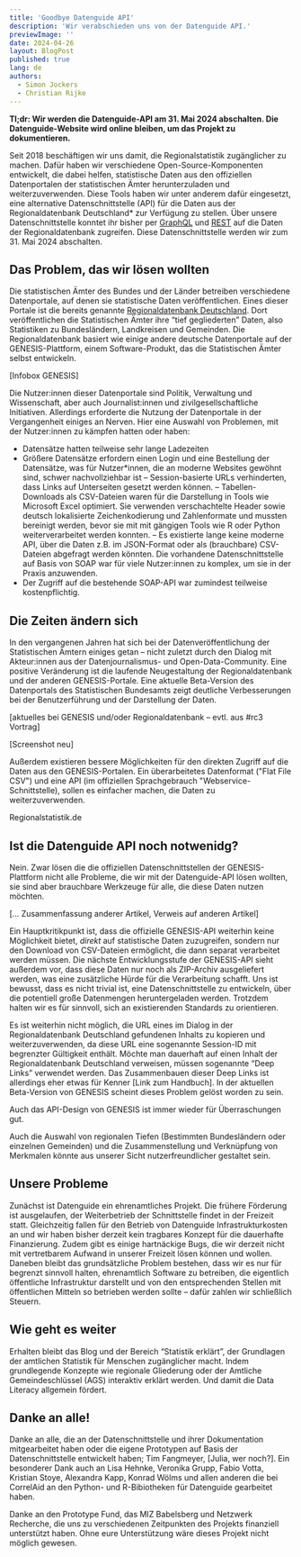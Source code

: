 ```yaml
---
title: 'Goodbye Datenguide API'
description: 'Wir verabschieden uns von der Datenguide API.'
previewImage: ''
date: 2024-04-26
layout: BlogPost
published: true
lang: de
authors:
  - Simon Jockers
  - Christian Rijke
---
```


**Tl;dr: Wir werden die Datenguide-API am 31. Mai 2024 abschalten. Die Datenguide-Website wird online bleiben, um das Projekt zu dokumentieren.**

Seit 2018 beschäftigen wir uns damit, die Regionalstatistik zugänglicher zu machen. Dafür haben wir verschiedene Open-Source-Komponenten entwickelt, die dabei helfen, statistische Daten aus den offiziellen Datenportalen der statistischen Ämter herunterzuladen und weiterzuverwenden. Diese Tools haben wir unter anderem dafür eingesetzt, eine alternative Datenschnittstelle (API) für die Daten aus der Regionaldatenbank Deutschland\* zur Verfügung zu stellen. Über unsere Datenschnittstelle konntet ihr bisher per [GraphQL](https://graphql.org/) und [REST](https://de.wikipedia.org/wiki/Representational_State_Transfer) auf die Daten der Regionaldatenbank zugreifen. Diese Datenschnittstelle werden wir zum 31. Mai 2024 abschalten.

## Das Problem, das wir lösen wollten

Die statistischen Ämter des Bundes und der Länder betreiben verschiedene Datenportale, auf denen sie statistische Daten veröffentlichen. Eines dieser Portale ist die bereits genannte [Regionaldatenbank Deutschland](https://www.regionalstatistik.de/genesis/online/). Dort veröffentlichen die Statistischen Ämter ihre “tief gegliederten” Daten, also Statistiken zu Bundesländern, Landkreisen und Gemeinden. Die Regionaldatenbank basiert wie einige andere deutsche Datenportale auf der GENESIS-Plattform, einem Software-Produkt, das die Statistischen Ämter selbst entwickeln.

[Infobox GENESIS]

Die Nutzer:innen dieser Datenportale sind Politik, Verwaltung und Wissenschaft, aber auch Journalist:innen und zivilgesellschaftliche Initiativen. Allerdings erforderte die Nutzung der Datenportale in der Vergangenheit einiges an Nerven. Hier eine Auswahl von Problemen, mit der Nutzer:innen zu kämpfen hatten oder haben:

- Datensätze hatten teilweise sehr lange Ladezeiten
- Größere Datensätze erfordern einen Login und eine Bestellung der Datensätze, was für Nutzer\*innen, die an moderne Websites gewöhnt sind, schwer nachvollziehbar ist
  – Session-basierte URLs verhinderten, dass Links auf Unterseiten gesetzt werden können.
  – Tabellen-Downloads als CSV-Dateien waren für die Darstellung in Tools wie Microsoft Excel optimiert. Sie verwenden verschachtelte Header sowie deutsch lokalisierte Zeichenkodierung und Zahlenformate und mussten bereinigt werden, bevor sie mit mit gängigen Tools wie R oder Python weiterverarbeitet werden konnten.
  – Es existierte lange keine moderne API, über die Daten z.B. im JSON-Format oder als (brauchbare) CSV-Dateien abgefragt werden könnten. Die vorhandene Datenschnittstelle auf Basis von SOAP war für viele Nutzer:innen zu komplex, um sie in der Praxis anzuwenden.
- Der Zugriff auf die bestehende SOAP-API war zumindest teilweise kostenpflichtig.

## Die Zeiten ändern sich

In den vergangenen Jahren hat sich bei der Datenveröffentlichung der Statistischen Ämtern einiges getan – nicht zuletzt durch den Dialog mit Akteur:innen aus der Datenjournalismus- und Open-Data-Community. Eine positive Veränderung ist die laufende Neugestaltung der Regionaldatenbank und der anderen GENESIS-Portale. Eine aktuelle Beta-Version des Datenportals des Statistischen Bundesamts zeigt deutliche Verbesserungen bei der Benutzerführung und der Darstellung der Daten.

[aktuelles bei GENESIS und/oder Regionaldatenbank – evtl. aus #rc3 Vortrag]

[Screenshot neu]

Außerdem existieren bessere Möglichkeiten für den direkten Zugriff auf die Daten aus den GENESIS-Portalen. Ein überarbeitetes Datenformat ("Flat File CSV") und eine API (im offiziellen Sprachgebrauch "Webservice-Schnittstelle), sollen es einfacher machen, die Daten zu weiterzuverwenden.

Regionalstatistik.de

## Ist die Datenguide API noch notwenidg?

Nein. Zwar lösen die die offiziellen Datenschnittstellen der GENESIS-Plattform nicht alle Probleme, die wir mit der Datenguide-API lösen wollten, sie sind aber brauchbare Werkzeuge für alle, die diese Daten nutzen möchten.

[… Zusammenfassung anderer Artikel, Verweis auf anderen Artikel]

Ein Hauptkritikpunkt ist, dass die offizielle GENESIS-API weiterhin keine Möglichkeit bietet, _direkt_ auf statistische Daten zuzugreifen, sondern nur den Download von CSV-Dateien ermöglicht, die dann separat verarbeitet werden müssen. Die nächste Entwicklungsstufe der GENESIS-API sieht außerdem vor, dass diese Daten nur noch als ZIP-Archiv ausgeliefert werden, was eine zusätzliche Hürde für die Verarbeitung schafft. Uns ist bewusst, dass es nicht trivial ist, eine Datenschnittstelle zu entwickeln, über die potentiell große Datenmengen heruntergeladen werden. Trotzdem halten wir es für sinnvoll, sich an existierenden Standards zu orientieren.

Es ist weiterhin nicht möglich, die URL eines im Dialog in der Regionaldatenbank Deutschland gefundenen Inhalts zu kopieren und weiterzuverwenden, da diese URL eine sogenannte Session-ID mit begrenzter Gültigkeit enthält. Möchte man dauerhaft auf einen Inhalt der Regionaldatenbank Deutschland verweisen, müssen sogenannte “Deep Links” verwendet werden. Das Zusammenbauen dieser Deep Links ist allerdings eher etwas für Kenner [Link zum Handbuch]. In der aktuellen Beta-Version von GENESIS scheint dieses Problem gelöst worden zu sein.

Auch das API-Design von GENESIS ist immer wieder für Überraschungen gut.

Auch die Auswahl von regionalen Tiefen (Bestimmten Bundesländern oder einzelnen Gemeinden) und die Zusammenstellung und Verknüpfung von Merkmalen könnte aus unserer Sicht nutzerfreundlicher gestaltet sein.

## Unsere Probleme

Zunächst ist Datenguide ein ehrenamtliches Projekt. Die frühere Förderung ist ausgelaufen, der Weiterbetrieb der Schnittstelle findet in der Freizeit statt. Gleichzeitig fallen für den Betrieb von Datenguide Infrastrukturkosten an und wir haben bisher derzeit kein tragbares Konzept für die dauerhafte Finanzierung. Zudem gibt es einige hartnäckige Bugs, die wir derzeit nicht mit vertretbarem Aufwand in unserer Freizeit lösen können und wollen. Daneben bleibt das grundsätzliche Problem bestehen, dass wir es nur für begrenzt sinnvoll halten, ehrenamtlich Software zu betreiben, die eigentlich öffentliche Infrastruktur darstellt und von den entsprechenden Stellen mit öffentlichen Mitteln so betrieben werden sollte – dafür zahlen wir schließlich Steuern.

## Wie geht es weiter

Erhalten bleibt das Blog und der Bereich “Statistik erklärt”, der Grundlagen der amtlichen Statistik für Menschen zugänglicher macht. Indem grundlegende Konzepte wie regionale Gliederung oder der Amtliche Gemeindeschlüssel (AGS) interaktiv erklärt werden. Und damit die Data Literacy allgemein fördert.

## Danke an alle!

Danke an alle, die an der Datenschnittstelle und ihrer Dokumentation mitgearbeitet haben oder die eigene Prototypen auf Basis der Datenschnittstelle entwickelt haben; Tim Fangmeyer, [Julia, wer noch?]. Ein besonderer Dank auch an Lisa Hehnke, Veronika Grupp, Fabio Votta, Kristian Stoye, Alexandra Kapp, Konrad Wölms und allen anderen die bei CorrelAid an den Python- und R-Bibiotheken für Datenguide gearbeitet haben.

Danke an den Prototype Fund, das MIZ Babelsberg und Netzwerk Recherche, die uns zu verschiedenen Zeitpunkten des Projekts finanziell unterstützt haben. Ohne eure Unterstützung wäre dieses Projekt nicht möglich gewesen.
